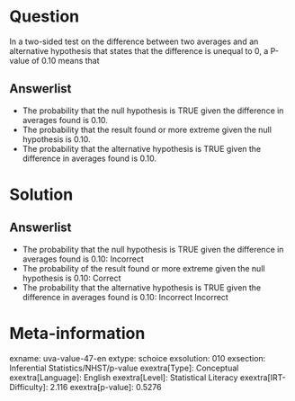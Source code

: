 Question
========

In a two-sided test on the difference between two averages and an alternative hypothesis that states that the difference is unequal to 0, a P-value of 0.10 means that

Answerlist
----------

* The probability that the null hypothesis is TRUE given the difference in averages found is 0.10.
* The probability that the result found or more extreme given the null hypothesis is 0.10.
* The probability that the alternative hypothesis is TRUE given the difference in averages found is 0.10.

Solution
========

Answerlist
----------

* The probability that the null hypothesis is TRUE given the difference in averages found is 0.10: Incorrect
* The probability of the result found or more extreme given the null hypothesis is 0.10: Correct
* The probability that the alternative hypothesis is TRUE given the difference in averages found is 0.10: Incorrect Incorrect

Meta-information
================
exname: uva-value-47-en
extype: schoice
exsolution: 010
exsection: Inferential Statistics/NHST/p-value
exextra[Type]: Conceptual
exextra[Language]: English
exextra[Level]: Statistical Literacy
exextra[IRT-Difficulty]: 2.116
exextra[p-value]: 0.5276

